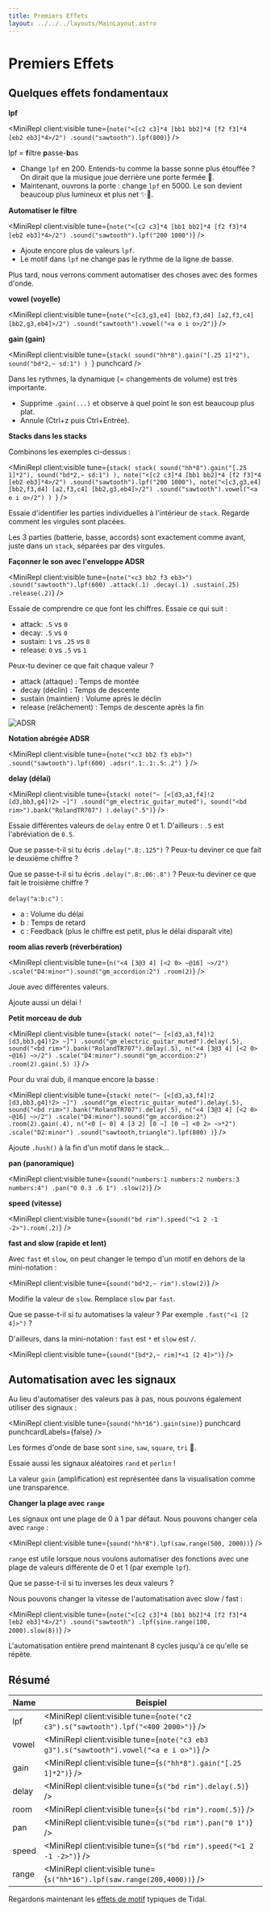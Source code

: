 ```yaml
---
title: Premiers Effets
layout: ../../../layouts/MainLayout.astro
---
```



# Premiers Effets


## Quelques effets fondamentaux

**lpf**

<MiniRepl
  client:visible
  tune={`note("<[c2 c3]*4 [bb1 bb2]*4 [f2 f3]*4 [eb2 eb3]*4>/2")
.sound("sawtooth").lpf(800)`}
/>

<Box>

lpf = **f**iltre **p**asse-**b**as

- Change `lpf` en 200. Entends-tu comme la basse sonne plus étouffée ? On dirait que la musique joue derrière une porte fermée 🚪.
- Maintenant, ouvrons la porte : change `lpf` en 5000. Le son devient beaucoup plus lumineux et plus net ✨🪩.

</Box>

**Automatiser le filtre**

<MiniRepl
  client:visible
  tune={`note("<[c2 c3]*4 [bb1 bb2]*4 [f2 f3]*4 [eb2 eb3]*4>/2")
.sound("sawtooth").lpf("200 1000")`}
/>

<Box>

- Ajoute encore plus de valeurs `lpf`.
- Le motif dans `lpf` ne change pas le rythme de la ligne de basse.

Plus tard, nous verrons comment automatiser des choses avec des formes d'onde.

</Box>

**vowel (voyelle)**

<MiniRepl
  client:visible
  tune={`note("<[c3,g3,e4] [bb2,f3,d4] [a2,f3,c4] [bb2,g3,eb4]>/2")
.sound("sawtooth").vowel("<a e i o>/2")`}
/>

**gain (gain)**

<MiniRepl
  client:visible
  tune={`stack(
  sound("hh*8").gain("[.25 1]*2"),
  sound("bd*2,~ sd:1")
) `}
  punchcard
/>

<Box>

Dans les rythmes, la dynamique (= changements de volume) est très importante.

- Supprime `.gain(...)` et observe à quel point le son est beaucoup plus plat.
- Annule (Ctrl+z puis Ctrl+Entrée).

</Box>

**Stacks dans les stacks**

Combinons les exemples ci-dessus :

<MiniRepl
  client:visible
  tune={`stack(
  stack(
    sound("hh*8").gain("[.25 1]*2"),
    sound("bd*2,~ sd:1")
  ),
  note("<[c2 c3]*4 [bb1 bb2]*4 [f2 f3]*4 [eb2 eb3]*4>/2")
  .sound("sawtooth").lpf("200 1000"),
  note("<[c3,g3,e4] [bb2,f3,d4] [a2,f3,c4] [bb2,g3,eb4]>/2")
  .sound("sawtooth").vowel("<a e i o>/2")
) `}
/>

<Box>

Essaie d'identifier les parties individuelles à l'intérieur de `stack`. Regarde comment les virgules sont placées.

Les 3 parties (batterie, basse, accords) sont exactement comme avant, juste dans un `stack`, séparées par des virgules.

</Box>

**Façonner le son avec l'enveloppe ADSR**

<MiniRepl
  client:visible
  tune={`note("<c3 bb2 f3 eb3>")
.sound("sawtooth").lpf(600)
.attack(.1)
.decay(.1)
.sustain(.25)
.release(.2)`}
/>

<Box>

Essaie de comprendre ce que font les chiffres. Essaie ce qui suit :

- attack: `.5` vs `0`
- decay: `.5` vs `0`
- sustain: `1` vs `.25` vs `0`
- release: `0` vs `.5` vs `1`

Peux-tu deviner ce que fait chaque valeur ?

</Box>

<QA q="Afficher la solution" client:visible>

- attack (attaque) : Temps de montée
- decay (déclin) : Temps de descente
- sustain (maintien) : Volume après le déclin
- release (relâchement) : Temps de descente après la fin

![ADSR](https://upload.wikimedia.org/wikipedia/commons/thumb/e/ea/ADSR_parameter.svg/1920px-ADSR_parameter.svg.png)

</QA>

**Notation abrégée ADSR**

<MiniRepl
  client:visible
  tune={`note("<c3 bb2 f3 eb3>")
.sound("sawtooth").lpf(600)
.adsr(".1:.1:.5:.2")
`}
/>

**delay (délai)**

<MiniRepl
  client:visible
  tune={`stack(
  note("~ [<[d3,a3,f4]!2 [d3,bb3,g4]!2> ~]")
  .sound("gm_electric_guitar_muted"),
  sound("<bd rim>").bank("RolandTR707")
).delay(".5")`}
/>

<Box>

Essaie différentes valeurs de `delay` entre 0 et 1. D'ailleurs : `.5` est l'abréviation de `0.5`.

Que se passe-t-il si tu écris `.delay(".8:.125")` ? Peux-tu deviner ce que fait le deuxième chiffre ?

Que se passe-t-il si tu écris `.delay(".8:.06:.8")` ? Peux-tu deviner ce que fait le troisième chiffre ?

</Box>

<QA q="Afficher la solution" client:visible>

`delay("a:b:c")` :

- a : Volume du délai
- b : Temps de retard
- c : Feedback (plus le chiffre est petit, plus le délai disparaît vite)

</QA>

**room alias reverb (réverbération)**

<MiniRepl
  client:visible
  tune={`n("<4 [3@3 4] [<2 0> ~@16] ~>/2")
.scale("D4:minor").sound("gm_accordion:2")
.room(2)`}
/>

<Box>

Joue avec différentes valeurs.

Ajoute aussi un délai !

</Box>

**Petit morceau de dub**

<MiniRepl
  client:visible
  tune={`stack(
  note("~ [<[d3,a3,f4]!2 [d3,bb3,g4]!2> ~]")
  .sound("gm_electric_guitar_muted").delay(.5),
  sound("<bd rim>").bank("RolandTR707").delay(.5),
  n("<4 [3@3 4] [<2 0> ~@16] ~>/2")
  .scale("D4:minor").sound("gm_accordion:2")
  .room(2).gain(.5)
)`}
/>

Pour du vrai dub, il manque encore la basse :

<MiniRepl
  client:visible
  tune={`stack(
  note("~ [<[d3,a3,f4]!2 [d3,bb3,g4]!2> ~]")
  .sound("gm_electric_guitar_muted").delay(.5),
  sound("<bd rim>").bank("RolandTR707").delay(.5),
  n("<4 [3@3 4] [<2 0> ~@16] ~>/2")
  .scale("D4:minor").sound("gm_accordion:2")
  .room(2).gain(.4),
  n("<0 [~ 0] 4 [3 2] [0 ~] [0 ~] <0 2> ~>*2")
  .scale("D2:minor")
  .sound("sawtooth,triangle").lpf(800)
)`}
/>

<Box>

Ajoute `.hush()` à la fin d'un motif dans le stack...

</Box>

**pan (panoramique)**

<MiniRepl
  client:visible
  tune={`sound("numbers:1 numbers:2 numbers:3 numbers:4")
.pan("0 0.3 .6 1")
.slow(2)`}
/>

**speed (vitesse)**

<MiniRepl client:visible tune={`sound("bd rim").speed("<1 2 -1 -2>").room(.2)`} />

**fast and slow (rapide et lent)**

Avec `fast` et `slow`, on peut changer le tempo d'un motif en dehors de la mini-notation :

<MiniRepl client:visible tune={`sound("bd*2,~ rim").slow(2)`} />

<Box>

Modifie la valeur de `slow`. Remplace `slow` par `fast`.

Que se passe-t-il si tu automatises la valeur ? Par exemple `.fast("<1 [2 4]>")` ?

</Box>

D'ailleurs, dans la mini-notation : `fast` est `*` et `slow` est `/`.

<MiniRepl client:visible tune={`sound("[bd*2,~ rim]*<1 [2 4]>")`} />

## Automatisation avec les signaux

Au lieu d'automatiser des valeurs pas à pas, nous pouvons également utiliser des signaux :

<MiniRepl client:visible tune={`sound("hh*16").gain(sine)`} punchcard punchcardLabels={false} />

<Box>

Les formes d'onde de base sont `sine`, `saw`, `square`, `tri` 🌊.

Essaie aussi les signaux aléatoires `rand` et `perlin` !

La valeur `gain` (amplification) est représentée dans la visualisation comme une transparence.

</Box>

**Changer la plage avec `range`**

Les signaux ont une plage de 0 à 1 par défaut. Nous pouvons changer cela avec `range` :

<MiniRepl client:visible tune={`sound("hh*8").lpf(saw.range(500, 2000))`} />

`range` est utile lorsque nous voulons automatiser des fonctions avec une plage de valeurs différente de 0 et 1 (par exemple `lpf`).

<Box>

Que se passe-t-il si tu inverses les deux valeurs ?

</Box>

Nous pouvons changer la vitesse de l'automatisation avec slow / fast :

<MiniRepl
  client:visible
  tune={`note("<[c2 c3]*4 [bb1 bb2]*4 [f2 f3]*4 [eb2 eb3]*4>/2")
.sound("sawtooth")
.lpf(sine.range(100, 2000).slow(8))`}
/>

<Box>

L'automatisation entière prend maintenant 8 cycles jusqu'à ce qu'elle se répète.

</Box>

## Résumé

| Name  | Beispiel                                                                                |
| ----- | --------------------------------------------------------------------------------------- |
| lpf   | <MiniRepl client:visible tune={`note("c2 c3").s("sawtooth").lpf("<400 2000>")`} />      |
| vowel | <MiniRepl client:visible tune={`note("c3 eb3 g3").s("sawtooth").vowel("<a e i o>")`} /> |
| gain  | <MiniRepl client:visible tune={`s("hh*8").gain("[.25 1]*2")`} />                        |
| delay | <MiniRepl client:visible tune={`s("bd rim").delay(.5)`} />                              |
| room  | <MiniRepl client:visible tune={`s("bd rim").room(.5)`} />                               |
| pan   | <MiniRepl client:visible tune={`s("bd rim").pan("0 1")`} />                             |
| speed | <MiniRepl client:visible tune={`s("bd rim").speed("<1 2 -1 -2>")`} />                   |
| range | <MiniRepl client:visible tune={`s("hh*16").lpf(saw.range(200,4000))`} />                |

Regardons maintenant les [effets de motif](/de/workshop/pattern-effects) typiques de Tidal.
